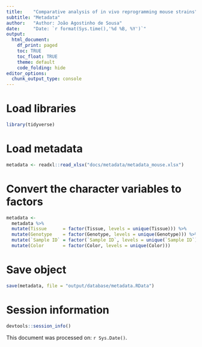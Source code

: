 ```yaml
---
title:    "Comparative analysis of in vivo reprogramming mouse strains"
subtitle: "Metadata"
author:   "Author: João Agostinho de Sousa"
date:     "Date: `r format(Sys.time(),'%d %B, %Y')`"
output:
  html_document:
    df_print: paged
    toc: TRUE
    toc_float: TRUE
    theme: default
    code_folding: hide
editor_options:
  chunk_output_type: console
---
```


# Load libraries
```r

library(tidyverse)

```

# Load metadata
```r

metadata <- readxl::read_xlsx("docs/metadata/metadata_mouse.xlsx")

```

# Convert the character variables to factors
```r

metadata <- 
  metadata %>% 
  mutate(Tissue      = factor(Tissue, levels = unique(Tissue))) %>% 
  mutate(Genotype    = factor(Genotype, levels = unique(Genotype))) %>% 
  mutate(`Sample ID` = factor(`Sample ID`, levels = unique(`Sample ID`))) %>% 
  mutate(Color       = factor(Color, levels = unique(Color)))

```

# Save object
```r

save(metadata, file = "output/database/metadata.RData")

```

# Session information
```r

devtools::session_info()

```

This document was processed on: `r Sys.Date()`.
